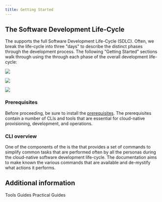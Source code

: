 ```yaml
---
title: Getting Started
---
```



## The Software Development Life-Cycle

The <Globals name="longName" /> supports the full Software Development Life-Cycle (SDLC). Often, we break the life-cycle
into three "days" to describe the distinct phases through the development process. The following "Getting Started" sections
walk through using the <Globals name="tinyName" /> through each phase of the overall development life-cycle:

<Row>
<Column colLg={4} colMd={4} noGutterMdLeft>
<ArticleCard
    color="dark"
    title="Day 0 - Prepare"
    subTitle="Plan and create the environments that will be used for development and production, including the supporting tools"
    href="/getting-started-day-0"
    >

![](./images/sysadmins2.jpg)

</ArticleCard>
</Column>
<Column colLg={4} colMd={4} noGutterMdLeft>
<ArticleCard
    color="dark"
    title="Day 1 - Build and deploy"
    subTitle="Get started developing applications using cloud-native practices and approaches to deliver code efficiently with quality from the start"
    href="/getting-started-day-1"
    >

![](./images/code.jpg)

</ArticleCard>
</Column>
<Column colLg={4} colMd={4} noGutterMdLeft>
<ArticleCard
    color="dark"
    title="Day 2 - Run and manage"
    subTitle="Promote applications using cloud-native practices then monitor, manage, and support the application through operations processes"
    href="/getting-started-day-2"
    >

![](./images/operations.jpg)

</ArticleCard>
</Column>
</Row>

### Prerequisites

Before proceeding, be sure to install the [<Globals name="shortName" /> prerequisites](./prereqs). The prerequisites
contain a number of CLIs and tools that are essential for cloud-native provisioning, development, and operations.

### CLI overview

One of the components of the <Globals name="shortName" /> is the [<Globals name="igccli" />](./cli) that provides a set 
of commands to simplify common tasks that are performed often by all the personas during the cloud-native software
development life-cycle. The [<Globals name="igccli" />](./cli) documentation aims to make known the various commands
that are available and de-mystify what actions it performs.

## Additional information

<AnchorLinks>
  <AnchorLink to="/guides/overview">Tools Guides</AnchorLink>
  <AnchorLink to="/practical/overview">Practical Guides</AnchorLink>
</AnchorLinks>
